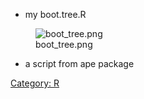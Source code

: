 [[Category: R]]
* my boot.tree.R
{{{class="brush: r"
boot.tree <- function(data, B = 100, tree = "upgma") {
	library(phangorn)
	func <- function(x) upgma(dist(x, method = "euclidean"), method="average")
	if (tree == "nj") {
		func <- function(x) nj(dist(x, method = "euclidean"))
	}
	if (tree == "hclust") {
		func <- function(x) {
			tr = hclust(dist(x, method = "euclidean"))
			tr = as.phylo(tr)
			return(tr)
		}
	}
	tr_real = func(data)
	plot(tr_real)
	library(ape)
	bp <- boot.phylo(tr_real, data, FUN=func, B=B)
	nodelabels(bp)
	return(bp)
}

data = t(USArrests) # columns are the branches
boot.tree(data, B=1000, tree='hclust')


# Description:
#	This function builds a upgma or nj tree and tests its stability by bootstrapping. It returns a tree, and bootstrap result.
#
# Usage:
#	boot.tree(data, B = 100, tree = "upgma")
#
# Arguments:
#	data: a numeric matrix, data fram
#	
#	B: the number of bootstrap replicates. (100 by default).
#
#	tree: tree type. It could be "upgma", or "nj". ("upgma" by default.)
#
# Values:
#	It return a numeric vector which _i_th element is the times that we observe the _i_th node of the real tree.
#
# Examples:
#	# compare it with the hclust
#	par(ask = TRUE)
#	plot(hclust(dist(t(USJudgeRatings))))
#	boot.tree(t(USJudgeRatings), 100) 
}}}

[[Image:boot_tree.png]]



* a script from ape package
{{{class="brush: r"
install.packages("ape")
library(ape)
data(woodmouse)
d <- dist.dna(woodmouse)
tr <- nj(d)
bp <- boot.phylo(tr, woodmouse, function(xx) nj(dist.dna(xx)))
plot(tr)
nodelabels(bp)
}}}
